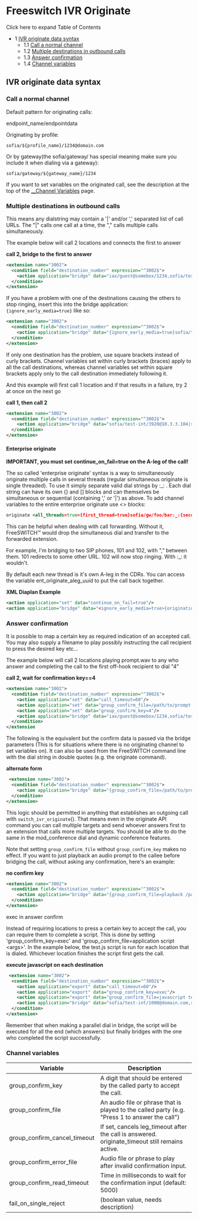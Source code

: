 
# Freeswitch IVR Originate 

 

Click here to expand Table of Contents

* 1 [IVR originate data syntax](#ivr-originate-data-syntax)  
   * 1.1 [Call a normal channel](#call-a-normal-channel)  
   * 1.2 [Multiple destinations in outbound calls](#multiple-destinations-in-outbound-calls)  
   * 1.3 [Answer confirmation](#answer-confirmation)  
   * 1.4 [Channel variables](#channel-variables)

## IVR originate data syntax

### Call a normal channel

Default pattern for originating calls:

endpoint_name/endpointdata

Originating by profile:

`sofia/${profile_name}/1234@domain.com`

Or by gateway(the sofia/gateway/ has special meaning make sure you include it when dialing via a gateway):

`sofia/gateway/${gateway_name}/1234`

If you want to set variables on the originated call, see the description at the top of the [\_\_Channel Variables](./Variables-Archive/x__Channel-Variables_1048892.mdx#--) page.

### Multiple destinations in outbound calls

This means any dialstring may contain a '|' and/or ',' separated list of call URLs. The "|" calls one call at a time, the "," calls multiple calls simultaneously.

The example below will call 2 locations and connects the first to answer

**call 2, bridge to the first to answer**

```xml
<extension name="3002">
  <condition field="destination_number" expression="^3002$">
    <action application="bridge" data="iax/guest@somebox/1234,sofia/test-int/1000@somehost"/>
  </condition>
</extension>
```

If you have a problem with one of the destinations causing the others to stop ringing, insert this into the bridge application: `{ignore_early_media=true}` like so:

```xml
<extension name="3002">
  <condition field="destination_number" expression="^3002$">
    <action application="bridge" data="{ignore_early_media=true}sofia/test-int/1001@somebox,sofia/test-int/1000@somehost"/>
  </condition>
</extension>
```

If only one destination has the problem, use square brackets instead of curly brackets. Channel variables set within curly brackets (braces) apply to all the call destinations, whereas channel variables set within square brackets apply only to the call destination immediately following it.

And this example will first call 1 location and if that results in a failure, try 2 at once on the next go

**call 1, then call 2**

```xml
<extension name="3002">
  <condition field="destination_number" expression="^3002$">
    <action application="bridge" data="sofia/test-int/3920@10.3.3.104|sofia/test-int/3910@10.3.3.104,sofia/test-int/3920@10.3.3.104"/>
  </condition>
</extension>
```

#### Enterprise originate

  
**IMPORTANT, you must set continue\_on\_fail=true on the A-leg of the call!**

The so called 'enterprise originate' syntax is a way to simultaneously originate multiple calls in several threads (regular simultaneous originate is single threaded). To use it simply separate valid dial strings by :\_: . Each dial string can have its own \{\} and \[\] blocks and can themselves be simultaneous or sequential (containing ',' or '|') as above. To add channel variables to the entire enterprise originate use \<\> blocks:

```xml
originate <all_threads=true>{first_thread=true}sofia/gw/foo/bar:_:{second_thread=true}sofia/gw/foo/baz
```

This can be helpful when dealing with call forwarding. Without it, FreeSWITCH™ would drop the simultaneous dial and transfer to the forwarded extension.

For example, I'm bridging to two SIP phones, 101 and 102, with "," between them. 101 redirects to some other URL. 102 will now stop ringing. With :\_: it wouldn't.

By default each new thread is it's own A-leg in the CDRs. You can access the variable ent\_originate\_aleg\_uuid to put the call back together.

**XML Diaplan Example**

```xml
<action application="set" data="continue_on_fail=true"/> 
<action application="bridge" data="<ignore_early_media=true>{origination_caller_id_number=18005551212}sofia/internal/18004441212@192.168.0.10:5060:_:{origination_caller_id_number=18005551213}sofia/internal/18004441213@192.168.0.11:5060"/>
```

### Answer confirmation

It is possible to map a certain key as required indication of an accepted call. You may also supply a filename to play possibly instructing the call recipient to press the desired key etc...

The example below will call 2 locations playing prompt.wav to any who answer and completing the call to the first off-hook recipient to dial "4"

**call 2, wait for confirmation key==4**

```xml
<extension name="3002">
  <condition field="destination_number" expression="^3002$">
    <action application="set" data="call_timeout=60"/>
    <action application="set" data="group_confirm_file=/path/to/prompt.wav"/>
    <action application="set" data="group_confirm_key=4"/>
    <action application="bridge" data="iax/guest@somebox/1234,sofia/test-int/1000@somehost"/>
  </condition>
</extension
```

  
The following is the equivalent but the confirm data is passed via the bridge parameters (This is for situations where there is no originating channel to set variables on). It can also be used from the FreeSWITCH command line with the dial string in double quotes (e.g. the originate command).

**alternate form**

```xml
 <extension name="3002">
  <condition field="destination_number" expression="^3002$">
    <action application="bridge" data="{group_confirm_file=/path/to/prompt.wav,group_confirm_key=4,call_timeout=60} iax/guest@somebox/1234,sofia/test-int/1000@somehost"/>
  </condition>
</extension>
```

This logic should be permitted in anything that establishes an outgoing call with `switch_ivr_originate`(). That means even in the originate API command you can call multiple targets and send whoever answers first to an extension that calls more multiple targets. You should be able to do the same in the mod\_conference dial and dynamic conference features.

Note that setting `group_confirm_file` without `group_confirm_key` makes no effect. If you want to just playback an audio prompt to the callee before bridging the call, without asking any confirmation, here's an example:

**no confirm key**

```xml
<extension name="3002">
  <condition field="destination_number" expression="^3002$">
    <action application="bridge" data="{group_confirm_file=playback /path/to/prompt.wav,group_confirm_key=exec,call_timeout=60} iax/guest@somebox/1234,sofia/test-int/1000@somehost"/>
  </condition>
</extension> 
```

exec in answer confirm

Instead of requiring locations to press a certain key to accept the call, you can require them to complete a script. This is done by setting 'group\_confirm\_key=exec' and 'group\_confirm\_file=application script \<args\>'. In the example below, the test.js script is run for each location that is dialed. Whichever location finishes the script first gets the call.

**execute javascript on each destination**

```xml
 <extension name="3002">
  <condition field="destination_number" expression="^3002$">
    <action application="export" data="call_timeout=60"/>
    <action application="export" data="group_confirm_key=exec"/>
    <action application="export" data="group_confirm_file=javascript test.js arg1 arg2"/>
    <action application="bridge" data="sofia/test-int/1000@domain.com,sofia/test-int/1001@mydomain.com"/>
  </condition>
</extension>
```

Remember that when making a parallel dial in bridge, the script will be executed for all the end (which answers) but finally bridges with the one who completed the script successfully.

### Channel variables

| Variable                        | Description                                                                                       |
| ------------------------------- | ------------------------------------------------------------------------------------------------- |
| group\_confirm\_key             | A digit that should be entered by the called party to accept the call.                            |
| group\_confirm\_file            | An audio file or phrase that is played to the called party (e.g. "Press 1 to answer the call")    |
| group\_confirm\_cancel\_timeout | If set, cancels leg\_timeout after the call is answered. originate\_timeout still remains active. |
| group\_confirm\_error\_file     | Audio file or phrase to play after invalid confirmation input.                                    |
| group\_confirm\_read\_timeout   | Time in milliseconds to wait for the confirmation input (default: 5000)                           |
| fail\_on\_single\_reject        | (boolean value, needs description)                                                                |
  
  

